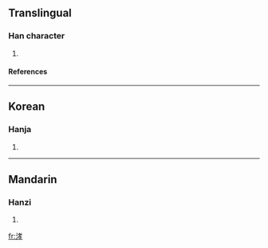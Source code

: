 ==Translingual==
===Han character===
{{Han char|rn=85|rad=水|as=07|sn=10|four=3414<sub>7</sub>|canj=水十大木 (EJKD)}}
# {{defn|Han|sort=水07}}
====References====
{{Han ref|kx=0626.200|dkj=17535|dj=1028.010|hdz=31619.020|uh=6D8D|ud=28045|bh=D251|bd=53841}}

----
==Korean==
===Hanja===
{{ko-hanja|hangeul=효|eumhun=|rv=hyo|mr=hyo|y=hyo}}
# {{defn|Korean}}

----
==Mandarin==
===Hanzi===
{{cmn-hanzi|pin=[[diàn]] (dian4), [[xiào]] (xiao4), [[yàn]] (yan4)|wg=tien<sup>4</sup>, hsiao<sup>4</sup>, yen<sup>4</sup>}}
# {{defn|Mandarin}}

[[fr:涍]]